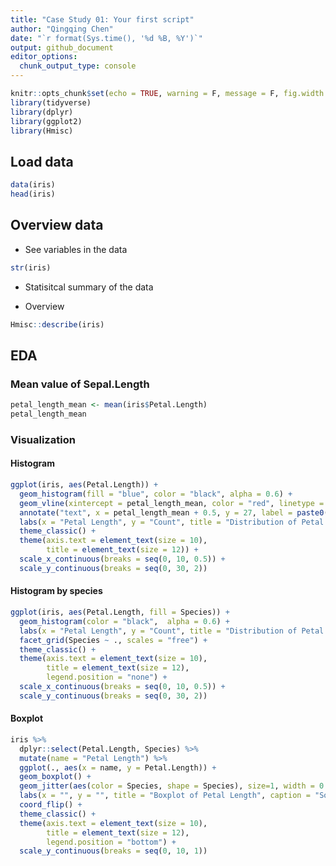 ```yaml
---
title: "Case Study 01: Your first script"
author: "Qingqing Chen"
date: "`r format(Sys.time(), '%d %B, %Y')`"
output: github_document
editor_options: 
  chunk_output_type: console
---
```



```r
knitr::opts_chunk$set(echo = TRUE, warning = F, message = F, fig.width = 10, fig.height = 7)
library(tidyverse)
library(dplyr)
library(ggplot2)
library(Hmisc)
```

## Load data 
```r
data(iris)
head(iris)
```

## Overview data

- See variables in the data
```r
str(iris)
```

- Statisitcal summary of the data 

- Overview
```r
Hmisc::describe(iris)
```


## EDA 

### Mean value of Sepal.Length

```r
petal_length_mean <- mean(iris$Petal.Length)
petal_length_mean
```

### Visualization

#### Histogram
```r
ggplot(iris, aes(Petal.Length)) +
  geom_histogram(fill = "blue", color = "black", alpha = 0.6) + 
  geom_vline(xintercept = petal_length_mean, color = "red", linetype = "longdash", size = 0.8) + 
  annotate("text", x = petal_length_mean + 0.5, y = 27, label = paste0("Mean (", round(petal_length_mean, 2), ")"), size = 4) +
  labs(x = "Petal Length", y = "Count", title = "Distribution of Petal Length", caption = "Source: iris dataset") + 
  theme_classic() +
  theme(axis.text = element_text(size = 10), 
        title = element_text(size = 12)) +
  scale_x_continuous(breaks = seq(0, 10, 0.5)) +
  scale_y_continuous(breaks = seq(0, 30, 2))
```

#### Histogram by species
```r
ggplot(iris, aes(Petal.Length, fill = Species)) +
  geom_histogram(color = "black",  alpha = 0.6) + 
  labs(x = "Petal Length", y = "Count", title = "Distribution of Petal Length", caption = "Source: iris dataset") + 
  facet_grid(Species ~ ., scales = "free") +
  theme_classic() +
  theme(axis.text = element_text(size = 10), 
        title = element_text(size = 12), 
        legend.position = "none") +
  scale_x_continuous(breaks = seq(0, 10, 0.5)) +
  scale_y_continuous(breaks = seq(0, 30, 2))
```

#### Boxplot
```r
iris %>% 
  dplyr::select(Petal.Length, Species) %>% 
  mutate(name = "Petal Length") %>% 
  ggplot(., aes(x = name, y = Petal.Length)) +
  geom_boxplot() +
  geom_jitter(aes(color = Species, shape = Species), size=1, width = 0.4) + 
  labs(x = "", y = "", title = "Boxplot of Petal Length", caption = "Source: iris dataset") + 
  coord_flip() +
  theme_classic() +
  theme(axis.text = element_text(size = 10), 
        title = element_text(size = 12), 
        legend.position = "bottom") +
  scale_y_continuous(breaks = seq(0, 10, 1))
```

